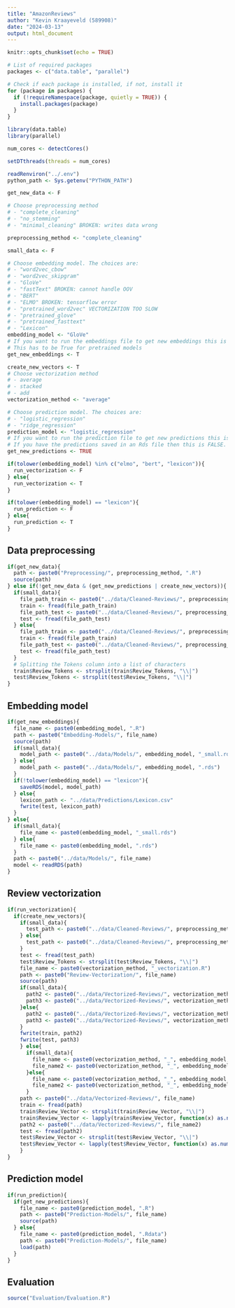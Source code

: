 ```yaml
---
title: "AmazonReviews"
author: "Kevin Kraayeveld (589908)"
date: "2024-03-13"
output: html_document
---
```


```r
knitr::opts_chunk$set(echo = TRUE)

# List of required packages
packages <- c("data.table", "parallel")

# Check if each package is installed, if not, install it
for (package in packages) {
  if (!requireNamespace(package, quietly = TRUE)) {
    install.packages(package)
  }
}

library(data.table)
library(parallel)

num_cores <- detectCores()

setDTthreads(threads = num_cores)

readRenviron("../.env")
python_path <- Sys.getenv("PYTHON_PATH")
```

```r
get_new_data <- F

# Choose preprocessing method
# - "complete_cleaning"
# - "no_stemming"
# - "minimal_cleaning" BROKEN: writes data wrong

preprocessing_method <- "complete_cleaning"

small_data <- F

# Choose embedding model. The choices are:
# - "word2vec_cbow"
# - "word2vec_skipgram"
# - "GloVe"
# - "fastText" BROKEN: cannot handle OOV
# - "BERT"
# - "ELMO" BROKEN: tensorflow error
# - "pretrained_word2vec" VECTORIZATION TOO SLOW
# - "pretrained_glove"
# - "pretrained_fasttext"
# - "Lexicon"
embedding_model <- "GloVe"
# If you want to run the embeddings file to get new embeddings this is TRUE. 
# This has to be True for pretrained models
get_new_embeddings <- T

create_new_vectors <- T
# Choose vectorization method
# - average
# - stacked
# - add
vectorization_method <- "average"

# Choose prediction model. The choices are:
# - "logistic_regression"
# - "ridge_regression"
prediction_model <- "logistic_regression"
# If you want to run the prediction file to get new predictions this is TRUE. 
# If you have the predictions saved in an Rds file then this is FALSE.
get_new_predictions <- TRUE
```

```r
if(tolower(embedding_model) %in% c("elmo", "bert", "lexicon")){
  run_vectorization <- F
} else{
  run_vectorization <- T
}

if(tolower(embedding_model) == "lexicon"){
  run_prediction <- F
} else{
  run_prediction <- T
}

```

## Data preprocessing

```r
if(get_new_data){
  path <- paste0("Preprocessing/", preprocessing_method, ".R")
  source(path)
} else if(!get_new_data & (get_new_predictions | create_new_vectors)){
  if(small_data){
    file_path_train <- paste0("../data/Cleaned-Reviews/", preprocessing_method, "_train_small.csv")
    train <- fread(file_path_train)
    file_path_test <- paste0("../data/Cleaned-Reviews/", preprocessing_method, "_test_small.csv")
    test <- fread(file_path_test)
  } else{
    file_path_train <- paste0("../data/Cleaned-Reviews/", preprocessing_method, "_train.csv")
    train <- fread(file_path_train)
    file_path_test <- paste0("../data/Cleaned-Reviews/", preprocessing_method, "_test.csv")
    test <- fread(file_path_test)
  }
  # Splitting the Tokens column into a list of characters
  train$Review_Tokens <- strsplit(train$Review_Tokens, "\\|")
  test$Review_Tokens <- strsplit(test$Review_Tokens, "\\|")
}
```

## Embedding model

```r
if(get_new_embeddings){
  file_name <- paste0(embedding_model, ".R")
  path <- paste0("Embedding-Models/", file_name)
  source(path)
  if(small_data){
    model_path <- paste0("../data/Models/", embedding_model, "_small.rds")
  } else{
    model_path <- paste0("../data/Models/", embedding_model, ".rds")
  }
  if(!tolower(embedding_model) == "lexicon"){
    saveRDS(model, model_path)
  } else{
    lexicon_path <- "../data/Predictions/Lexicon.csv"
    fwrite(test, lexicon_path)
  }
} else{
  if(small_data){
    file_name <- paste0(embedding_model, "_small.rds")
  } else{
    file_name <- paste0(embedding_model, ".rds")
  }
  path <- paste0("../data/Models/", file_name)
  model <- readRDS(path)
}
```

## Review vectorization

```r
if(run_vectorization){
  if(create_new_vectors){
    if(small_data){
      test_path <- paste0("../data/Cleaned-Reviews/", preprocessing_method, "_test_small_no_oov.csv")
    } else{
      test_path <- paste0("../data/Cleaned-Reviews/", preprocessing_method, "_test_no_oov.csv")
    }
    test <- fread(test_path)
    test$Review_Tokens <- strsplit(test$Review_Tokens, "\\|")
    file_name <- paste0(vectorization_method, "_vectorization.R")
    path <- paste0("Review-Vectorization/", file_name)
    source(path)
    if(small_data){
      path2 <- paste0("../data/Vectorized-Reviews/", vectorization_method,"_", embedding_model, "_train_small.csv")
      path3 <- paste0("../data/Vectorized-Reviews/", vectorization_method,"_", embedding_model, "_test_small.csv")
    }else{
      path2 <- paste0("../data/Vectorized-Reviews/", vectorization_method,"_", embedding_model, "_train.csv")
      path3 <- paste0("../data/Vectorized-Reviews/", vectorization_method,"_", embedding_model, "_test.csv")
    }
    fwrite(train, path2)
    fwrite(test, path3)
    } else{
      if(small_data){
        file_name <- paste0(vectorization_method, "_", embedding_model, "_train_small.csv")
        file_name2 <- paste0(vectorization_method, "_", embedding_model, "_test_small.csv")
      }else{
        file_name <- paste0(vectorization_method, "_", embedding_model, "_train.csv")
        file_name2 <- paste0(vectorization_method, "_", embedding_model, "_test.csv")
      }
    path <- paste0("../data/Vectorized-Reviews/", file_name)
    train <- fread(path)
    train$Review_Vector <- strsplit(train$Review_Vector, "\\|")
    train$Review_Vector <- lapply(train$Review_Vector, function(x) as.numeric(x))
    path2 <- paste0("../data/Vectorized-Reviews/", file_name2)
    test <- fread(path2)
    test$Review_Vector <- strsplit(test$Review_Vector, "\\|")
    test$Review_Vector <- lapply(test$Review_Vector, function(x) as.numeric(x))
    }
}
```

## Prediction model

```r
if(run_prediction){
  if(get_new_predictions){
    file_name <- paste0(prediction_model, ".R")
    path <- paste0("Prediction-Models/", file_name)
    source(path)
  } else{
    file_name <- paste0(prediction_model, ".Rdata")
    path <- paste0("Prediction-Models/", file_name)
    load(path)
  }
}
```

## Evaluation

```r
source("Evaluation/Evaluation.R")
```